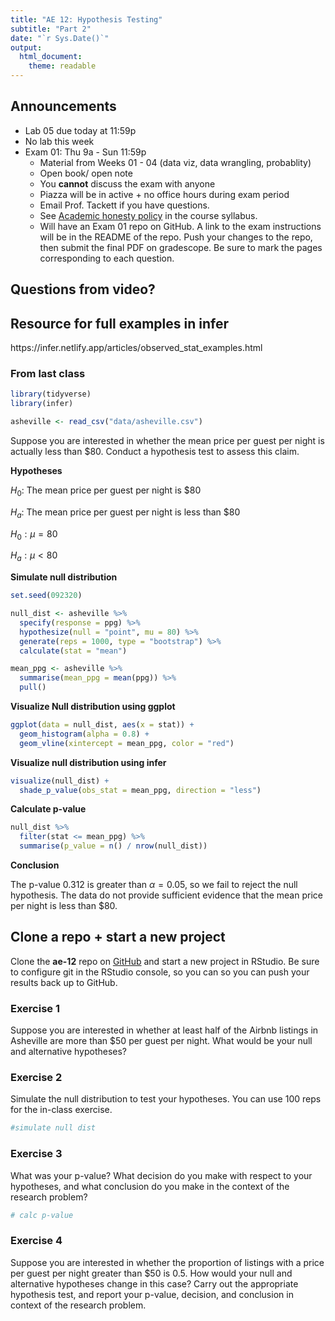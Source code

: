 ```yaml
---
title: "AE 12: Hypothesis Testing"
subtitle: "Part 2"
date: "`r Sys.Date()`"
output: 
  html_document:
    theme: readable
---
```


## Announcements 

- Lab 05 due today at 11:59p
- No lab this week
- Exam 01: Thu 9a - Sun 11:59p
  - Material from Weeks 01 - 04 (data viz, data wrangling, probablity)
  - Open book/ open note
  - You **cannot** discuss the exam with anyone
  - Piazza will be in active + no office hours during exam period
  - Email Prof. Tackett if you have questions. 
  - See [Academic honesty policy](https://sta199-fa20-002.netlify.app/syllabus/#course-community) in the course syllabus.
  - Will have an Exam 01 repo on GitHub. A link to the exam instructions will be in the README of the repo. Push your changes to the repo, then submit the final PDF on gradescope. Be sure to mark the pages corresponding to each question.
  

## Questions from video? 

## Resource for full examples in infer

https://infer.netlify.app/articles/observed_stat_examples.html

### From last class

```r
library(tidyverse)
library(infer)
```

```r
asheville <- read_csv("data/asheville.csv")
```

Suppose you are interested in whether the mean price per guest per night is actually less than $80. Conduct a hypothesis test to assess this claim.

**Hypotheses**

$H_0$: The mean price per guest per night is $80

$H_a$: The mean price per guest per night is less than $80

$H_0: \mu = 80$

$H_a: \mu < 80$

**Simulate null distribution**

```r
set.seed(092320)
```

```r
null_dist <- asheville %>%
  specify(response = ppg) %>%
  hypothesize(null = "point", mu = 80) %>%
  generate(reps = 1000, type = "bootstrap") %>%
  calculate(stat = "mean")
```

```r
mean_ppg <- asheville %>%
  summarise(mean_ppg = mean(ppg)) %>%
  pull()
```

**Visualize Null distribution using ggplot**

```r
ggplot(data = null_dist, aes(x = stat)) +
  geom_histogram(alpha = 0.8) + 
  geom_vline(xintercept = mean_ppg, color = "red")
```

**Visualize null distribution using infer**

```r
visualize(null_dist) +
  shade_p_value(obs_stat = mean_ppg, direction = "less")
```

**Calculate p-value**

```r
null_dist %>%
  filter(stat <= mean_ppg) %>%
  summarise(p_value = n() / nrow(null_dist))
```

**Conclusion**

The p-value 0.312 is greater than $\alpha = 0.05$, so we fail to reject the null hypothesis. The data do not provide sufficient evidence that the mean price per night is less than $80. 


## Clone a repo + start a new project

Clone the **ae-12** repo on [GitHub](https://www.github.com/sta199-fa20-002) and start a new project in RStudio. Be sure to configure git in the RStudio console, so you can so you can push your results back up to GitHub.

### Exercise 1

Suppose you are interested in whether at least half of the Airbnb listings in Asheville are more than $50 per guest per night. What would be your null and alternative hypotheses?

### Exercise 2

Simulate the null distribution to test your hypotheses. You can use 100 reps for the in-class exercise.

```r
#simulate null dist
```

### Exercise 3

What was your p-value? What decision do you make with respect to your 
hypotheses, and what conclusion do you make in the context of the research
problem?

```r
# calc p-value

```


### Exercise 4

Suppose you are interested in whether the proportion of listings with a price per guest per night greater than $50 is 0.5. How would your null and 
alternative hypotheses change in this case? Carry out the appropriate
hypothesis test, and report your p-value, decision, and conclusion in context of the research problem. 

